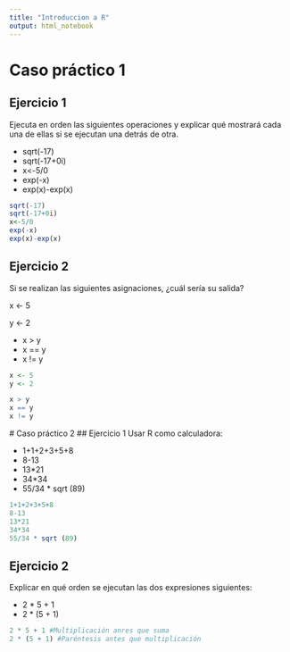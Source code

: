 ```yaml
---
title: "Introduccion a R"
output: html_notebook
---
```


# Caso práctico 1
## Ejercicio 1
Ejecuta en orden las siguientes operaciones y explicar qué mostrará cada una de ellas si se ejecutan una detrás de otra.

- sqrt(-17) 
- sqrt(-17+0i) 
- x<-5/0 
- exp(-x) 
- exp(x)-exp(x) 

```r
sqrt(-17) 
sqrt(-17+0i) 
x<-5/0 
exp(-x) 
exp(x)-exp(x) 

```
## Ejercicio 2
Si se realizan las siguientes asignaciones, ¿cuál sería su salida?

x <- 5

y <- 2

- x > y
- x == y
- x != y
 
```r
x <- 5
y <- 2

x > y
x == y
x != y
```
 # Caso práctico 2
 ## Ejercicio 1
 Usar R como calculadora:

- 1+1+2+3+5+8
- 8-13
- 13*21
- 34*34
- 55/34 * sqrt (89)

```r
1+1+2+3+5+8
8-13
13*21
34*34
55/34 * sqrt (89)
```
## Ejercicio 2
Explicar en qué orden se ejecutan las dos expresiones siguientes:

- 2 * 5 + 1 
- 2 * (5 + 1)

```r
2 * 5 + 1 #Multiplicación anres que suma
2 * (5 + 1) #Paréntesis antes que multiplicación
```


